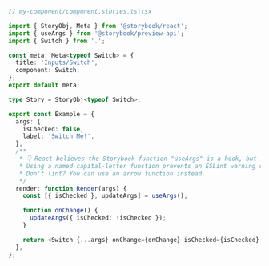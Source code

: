 ```ts
// my-component/component.stories.ts|tsx

import { StoryObj, Meta } from '@storybook/react';
import { useArgs } from '@storybook/preview-api';
import { Switch } from '.';

const meta: Meta<typeof Switch> = {
  title: 'Inputs/Switch',
  component: Switch,
};
export default meta;

type Story = StoryObj<typeof Switch>;

export const Example = {
  args: {
    isChecked: false,
    label: 'Switch Me!',
  },
  /**
   * 👇 React believes the Storybook function "useArgs" is a hook, but it's really not.
   * Using a named capital-letter function prevents an ESLint warning related to this.
   * Don't lint? You can use an arrow function instead.
   */
  render: function Render(args) {
    const [{ isChecked }, updateArgs] = useArgs();

    function onChange() {
      updateArgs({ isChecked: !isChecked });
    }

    return <Switch {...args} onChange={onChange} isChecked={isChecked} />;
  },
};
```
